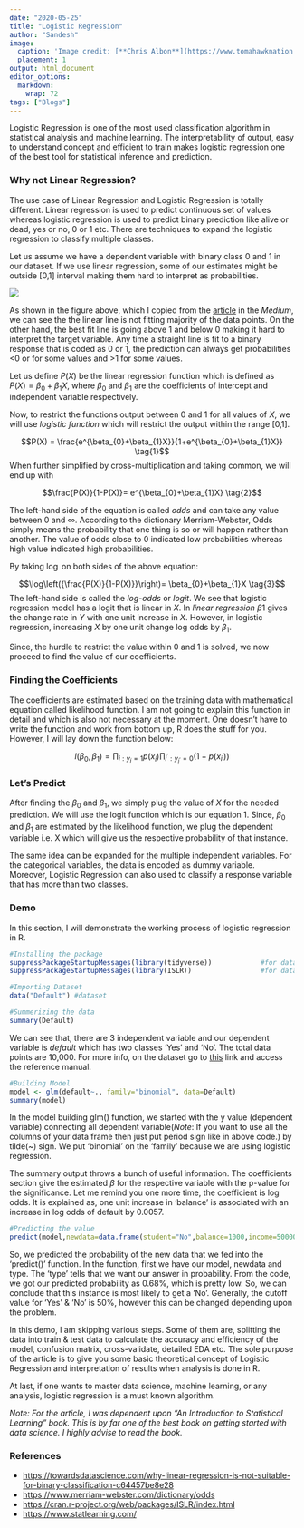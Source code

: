 ```yaml
---
date: "2020-05-25"
title: "Logistic Regression"
author: "Sandesh"
image:
  caption: 'Image credit: [**Chris Albon**](https://www.tomahawknation.com/2020/6/8/21275692/series-on-sports-analytics-college-football-expected-points-model-fundamentals-part-2)'
  placement: 1
output: html_document
editor_options: 
  markdown: 
    wrap: 72
tags: ["Blogs"]
---
```


Logistic Regression is one of the most used classification algorithm in statistical analysis and machine learning. The interpretability of output, easy to understand concept and efficient to train makes logistic regression one of the best tool for statistical inference and prediction.

### Why not Linear Regression?

The use case of Linear Regression and Logistic Regression is totally different. Linear regression is used to predict continuous set of values whereas logistic regression is used to predict binary prediction like alive or dead, yes or no, 0 or 1 etc. There are techniques to expand the logistic regression to classify multiple classes.

Let us assume we have a dependent variable with binary class 0 and 1 in our dataset. If we use linear regression, some of our estimates might be outside [0,1] interval making them hard to interpret as probabilities.

![](logist_best%20fit.png)

As shown in the figure above, which I copied from the [article](https://towardsdatascience.com/why-linear-regression-is-not-suitable-for-binary-classification-c64457be8e28) in the *Medium*, we can see the the linear line is not fitting majority of the data points. On the other hand, the best fit line is going above 1 and below 0 making it hard to interpret the target variable. Any time a straight line is fit to a binary response that is coded as 0 or 1, the prediction can always get probabilities \<0 or for some values and \>1 for some values.

Let us define $P(X)$ be the linear regression function which is defined as $P(X) = \beta_{0}+\beta_{1}X$, where $\beta_{0}$ and $\beta_{1}$ are the coefficients of intercept and independent variable respectively.

Now, to restrict the functions output between 0 and 1 for all values of $X$, we will use *logistic function* which will restrict the output within the range [0,1].

$$P(X) = \frac{e^{\beta_{0}+\beta_{1}X}}{1+e^{\beta_{0}+\beta_{1}X}} \tag{1}$$ When further simplified by cross-multiplication and taking common, we will end up with

$$\frac{P(X)}{1-P(X)}= e^{\beta_{0}+\beta_{1}X} \tag{2}$$

The left-hand side of the equation is called *odds* and can take any value between 0 and $\infty$. According to the dictionary Merriam-Webster, Odds simply means the probability that one thing is so or will happen rather than another. The value of odds close to 0 indicated low probabilities whereas high value indicated high probabilities.

By taking $\log$ on both sides of the above equation:

$$\log\left({\frac{P(X)}{1-P(X)}}\right)= \beta_{0}+\beta_{1}X \tag{3}$$ The left-hand side is called the *log-odds* or *logit*. We see that logistic regression model has a logit that is linear in $X$. In *linear regression* $\beta{1}$ gives the change rate in $Y$ with one unit increase in $X$. However, in logistic regression, increasing $X$ by one unit change log odds by $\beta_{1}$.

Since, the hurdle to restrict the value within 0 and 1 is solved, we now proceed to find the value of our coefficients.

### Finding the Coefficients

The coefficients are estimated based on the training data with mathematical equation called likelihood function. I am not going to explain this function in detail and which is also not necessary at the moment. One doesn't have to write the function and work from bottom up, R does the stuff for you. However, I will lay down the function below:

$$l(\beta_{0}, \beta_{1}) = \prod_{i:y_{i}=1} p(x_{i}) \prod_{i^{\prime}:y_{i^{\prime}}=0} (1-p(x_{i^{\prime}})) \tag{4}$$

### Let's Predict

After finding the $\beta_{0}$ and $\beta_{1}$, we simply plug the value of $X$ for the needed prediction. We will use the logit function which is our equation 1. Since, $\beta_{0}$ and $\beta_{1}$ are estimated by the likelihood function, we plug the dependent variable i.e. X which will give us the respective probability of that instance.

The same idea can be expanded for the multiple independent variables. For the categorical variables, the data is encoded as dummy variable. Moreover, Logistic Regression can also used to classify a response variable that has more than two classes.

### Demo

In this section, I will demonstrate the working process of logistic regression in R.

```r
#Installing the package 
suppressPackageStartupMessages(library(tidyverse))            #for data manipulation
suppressPackageStartupMessages(library(ISLR))                 #for dataset

#Importing Dataset
data("Default") #dataset
```

```r
#Summerizing the data
summary(Default)
```

We can see that, there are 3 independent variable and our dependent variable is *default* which has two classes 'Yes' and 'No'. The total data points are 10,000. For more info, on the dataset go to [this](https://cran.r-project.org/web/packages/ISLR/index.html) link and access the reference manual.

```r
#Building Model
model <- glm(default~., family="binomial", data=Default)
summary(model)
```

In the model building glm() function, we started with the y value (dependent variable) connecting all dependent variable(*Note*: If you want to use all the columns of your data frame then just put period sign like in above code.) by tilde(\~) sign. We put 'binomial' on the 'family' because we are using logistic regression.

The summary output throws a bunch of useful information. The coefficients section give the estimated $\beta$ for the respective variable with the p-value for the significance. Let me remind you one more time, the coefficient is log odds. It is explained as, one unit increase in 'balance' is associated with an increase in log odds of default by 0.0057.

```r
#Predicting the value
predict(model,newdata=data.frame(student="No",balance=1000,income=50000), type="response")
```

So, we predicted the probability of the new data that we fed into the 'predict()' function. In the function, first we have our model, newdata and type. The 'type' tells that we want our answer in probability. From the code, we got our predicted probability as 0.68%, which is pretty low. So, we can conclude that this instance is most likely to get a 'No'. Generally, the cutoff value for 'Yes' & 'No' is 50%, however this can be changed depending upon the problem.

In this demo, I am skipping various steps. Some of them are, splitting the data into train & test data to calculate the accuracy and efficiency of the model, confusion matrix, cross-validate, detailed EDA etc. The sole purpose of the article is to give you some basic theoretical concept of Logistic Regression and interpretation of results when analysis is done in R.

At last, if one wants to master data science, machine learning, or any analysis, logistic regression is a must known algorithm.

*Note: For the article, I was dependent upon "An Introduction to Statistical Learning" book. This is by far one of the best book on getting started with data science. I highly advise to read the book.*

### References

-   <https://towardsdatascience.com/why-linear-regression-is-not-suitable-for-binary-classification-c64457be8e28>
-   <https://www.merriam-webster.com/dictionary/odds>
-   <https://cran.r-project.org/web/packages/ISLR/index.html>
-   <https://www.statlearning.com/>

